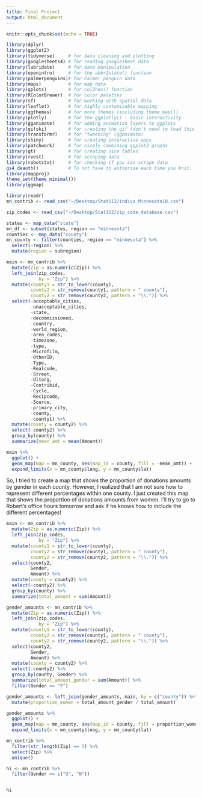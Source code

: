 ```yaml
---
title: Final Project
output: html_document
---
```


```r
knitr::opts_chunk$set(echo = TRUE)
```



```r
library(dplyr)
library(ggplot2)
library(tidyverse)     # for data cleaning and plotting
library(googlesheets4) # for reading googlesheet data
library(lubridate)     # for date manipulation
library(openintro)     # for the abbr2state() function
library(palmerpenguins)# for Palmer penguin data
library(maps)          # for map data       
library(gplots)        # for col2hex() function
library(RColorBrewer)  # for color palettes
library(sf)            # for working with spatial data
library(leaflet)       # for highly customizable mapping
library(ggthemes)      # for more themes (including theme_map())
library(plotly)        # for the ggplotly() - basic interactivity
library(gganimate)     # for adding animation layers to ggplots
library(gifski)        # for creating the gif (don't need to load this library every time,but need it installed)
library(transformr)    # for "tweening" (gganimate)
library(shiny)         # for creating interactive apps
library(patchwork)     # for nicely combining ggplot2 graphs  
library(gt)            # for creating nice tables
library(rvest)         # for scraping data
library(robotstxt)     # for checking if you can scrape data
gs4_deauth()           # To not have to authorize each time you knit.
library(mapproj)
theme_set(theme_minimal())
library(ggmap)
```



```r
library(readr)
mn_contrib <- read_csv("~/Desktop/Stat112/indivs_Minnesota18.csv")

zip_codes <- read_csv("~/Desktop/Stat112/zip_code_database.csv")
```


```r
states <- map_data("state")
mn_df <- subset(states, region == "minnesota")
counties <- map_data("county")
mn_county <- filter(counties, region == "minnesota") %>%
  select(-region) %>%
  mutate(region = subregion)
```


```r
main <- mn_contrib %>%
  mutate(Zip = as.numeric(Zip)) %>%
  left_join(zip_codes,
            by = "Zip") %>%
  mutate(county1 = str_to_lower(county),
         county2 = str_remove(county1, pattern = " county"),
         county2 = str_remove(county2, pattern = "\\.")) %>%
  select(-acceptable_cities, 
         -unacceptable_cities, 
         -state, 
         -decommissioned, 
         -country, 
         -world_region, 
         -area_codes, 
         -timezone, 
         -type, 
         -Microfilm, 
         -OtherID, 
         -Type, 
         -Realcode, 
         -Street, 
         -Ultorg, 
         -Contribid, 
         -Cycle, 
         -Recipcode, 
         -Source, 
         -primary_city, 
         -county, 
         -county1) %>%
  mutate(county = county2) %>%
  select(-county2) %>%
  group_by(county) %>%
  summarize(mean_amt = mean(Amount))

main %>%
  ggplot() + 
  geom_map(map = mn_county, aes(map_id = county, fill = -mean_amt)) + 
  expand_limits(x = mn_county$long, y = mn_county$lat) 
``` 


So, I tried to create a map that shows the proportion of donations amounts by gender in each county. However, I 
realized that I am not sure how to represent different percentages within one county. I just created this map 
that shows the proportion of donations amounts from women. I'll try to go to Robert's office hours tomorrow and 
ask if he knows how to include the different percentages!


```r
main <- mn_contrib %>%
  mutate(Zip = as.numeric(Zip)) %>%
  left_join(zip_codes,
            by = "Zip") %>%
  mutate(county1 = str_to_lower(county),
         county2 = str_remove(county1, pattern = " county"),
         county2 = str_remove(county2, pattern = "\\.")) %>%
  select(county2,
         Gender,
         Amount) %>%
  mutate(county = county2) %>%
  select(-county2) %>%
  group_by(county) %>%
  summarize(total_amount = sum(Amount))

gender_amounts <- mn_contrib %>%
  mutate(Zip = as.numeric(Zip)) %>%
  left_join(zip_codes,
            by = "Zip") %>%
  mutate(county1 = str_to_lower(county),
         county2 = str_remove(county1, pattern = " county"),
         county2 = str_remove(county2, pattern = "\\.")) %>%
  select(county2,
         Gender,
         Amount) %>%
  mutate(county = county2) %>%
  select(-county2) %>%
  group_by(county, Gender) %>%
  summarize(total_amount_gender = sum(Amount)) %>%
  filter(Gender == "F")

gender_amounts <- left_join(gender_amounts, main, by = c("county")) %>% 
  mutate(proportion_women = total_amount_gender / total_amount)

gender_amounts %>%
  ggplot() + 
  geom_map(map = mn_county, aes(map_id = county, fill = proportion_women)) + 
  expand_limits(x = mn_county$long, y = mn_county$lat) 

```

```r

mn_contrib %>% 
  filter(str_length(Zip) == 5) %>% 
  select(Zip) %>% 
  unique()

```


```r

hi <- mn_contrib %>% 
  filter(Gender == c("U", "N"))


hi


```





